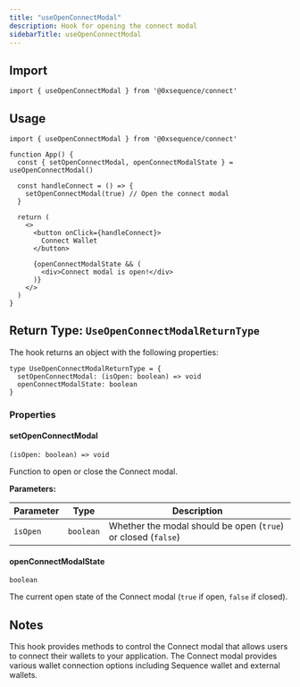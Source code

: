 ```yaml
---
title: "useOpenConnectModal"
description: Hook for opening the connect modal
sidebarTitle: useOpenConnectModal
---
```


## Import

```tsx
import { useOpenConnectModal } from '@0xsequence/connect'
```

## Usage

```tsx
import { useOpenConnectModal } from '@0xsequence/connect'

function App() {
  const { setOpenConnectModal, openConnectModalState } = useOpenConnectModal()
  
  const handleConnect = () => {
    setOpenConnectModal(true) // Open the connect modal
  }
  
  return (
    <>
      <button onClick={handleConnect}>
        Connect Wallet
      </button>
      
      {openConnectModalState && (
        <div>Connect modal is open!</div>
      )}
    </>
  )
}
```

## Return Type: `UseOpenConnectModalReturnType`

The hook returns an object with the following properties:

```tsx
type UseOpenConnectModalReturnType = {
  setOpenConnectModal: (isOpen: boolean) => void
  openConnectModalState: boolean
}
```

### Properties

#### setOpenConnectModal

`(isOpen: boolean) => void`

Function to open or close the Connect modal.

**Parameters:**

| Parameter | Type | Description |
| --------- | ---- | ----------- |
| `isOpen` | `boolean` | Whether the modal should be open (`true`) or closed (`false`) |

#### openConnectModalState

`boolean`

The current open state of the Connect modal (`true` if open, `false` if closed).

## Notes

This hook provides methods to control the Connect modal that allows users to connect their wallets to your application. The Connect modal provides various wallet connection options including Sequence wallet and external wallets.
